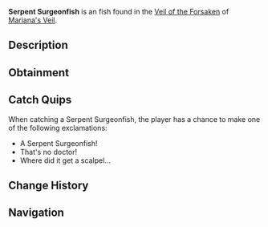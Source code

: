 {{FishInfobox
|image          = Serpent Surgeonfish.png
|rarity         = Uncommon
|sea            = First Sea
|location       = [[Veil of the Forsaken]]
|sublocation    = 
|sources        = Fishing Rod
|radar_location = 
|prog_speed     = -5
|xp             = 220
|weather        = Foggy
|time           = 
|season         = 
|bait           = Bagel
|base_weight    = 210
|base_value     = 1250
|weight_range   = 125
|base_chance    = 55
|base_resil     = 75
}}
'''Serpent Surgeonfish''' is an {{Rarity|Uncommon}} fish found in the [[Veil of the Forsaken]] of [[Mariana's Veil]].

== Description ==
{{Description|A long, snake-like fish with sharp fins and glowing eyes.|Bestiary Entry}}

== Obtainment ==
{{Description|A swift fish that is typically difficult to spot due to foggy conditions.|Bestiary Hint}}
{{Fish Availability|
Mariana's Veil/Scylla Hunt
Mariana's Veil/Veil of the Forsaken
|top_rods      = 
Rapid Rod\237741.35\233331.99;
Fungal Rod\233772.94\225575.96;
Fast Rod\233299.6\233299.6;
Firefly Rod\231390.83\253741.09;
Astralhook Rod\229848.02\222359.74;
Antler Rod\216759.59\209159.17;
Resourceful Rod\222007.49\205393.85;
Ethereal Prism Rod\228891.22\255816.88;
No-Life Rod\227917.52\227917.52;
Wildflower Rod\221123.38\193572.81;
Seraphic Rod\226546.43\226546.43;
Depthseeker Rod\224383.44\189065.29;
Verdant Shear Rod\222125.7\194003.63;
Avalanche Rod\221178.99\183620.33;
Trident Rod\221155.83\159904.98;
Free Spirit Rod\217541.39\159627.83;
Blazebringer Rod\211690.56\182207.68;
Zeus Rod\210155.51\193053.6;
Challenger's Rod\207403.7\207403.7;
Rod Of The Forgotten Fang\206853.07\206853.07;
Volcanic Rod\205257.98\146516.58;
Rod Of The Depths\190567.33\187903.97;
Rod Of The Exalted One\176488.32\176488.32;
Steady Rod\118628.84\108349.75
|recommended   = Ethereal Prism Rod
}}

== Catch Quips ==
When catching a Serpent Surgeonfish, the player has a chance to make one of the following exclamations:
* A Serpent Surgeonfish!
* That's no doctor!
* Where did it get a scalpel...

== Change History ==
{{Change History|{{subst:Current Version}}}}

== Navigation ==
{{Fish Navbox|Veil of the Forsaken}}